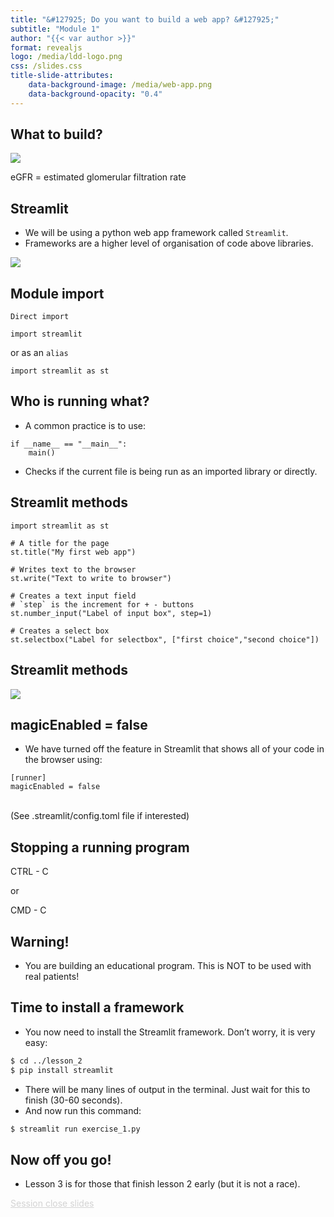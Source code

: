 ```yaml
---
title: "&#127925; Do you want to build a web app? &#127925;"
subtitle: "Module 1"
author: "{{< var author >}}"
format: revealjs
logo: /media/ldd-logo.png
css: /slides.css
title-slide-attributes:
    data-background-image: /media/web-app.png
    data-background-opacity: "0.4"
---
```



## What to build?

![](/media/egfr-web-app.png){ fig-align="center" width="max" height="max"}

eGFR = estimated glomerular filtration rate


## Streamlit

* We will be using a python web app framework called `Streamlit`.
* Frameworks are a higher level of organisation of code above libraries.

![](/media/streamlit.png){fig-align="center"}


## Module import

`Direct import`

```.python
import streamlit
```

or as an `alias`

```.python
import streamlit as st
```


## Who is running what?

* A common practice is to use:

```.python
if __name__ == "__main__":
    main()
```

* Checks if the current file is being run as an imported library or directly.


## Streamlit methods

```.python
import streamlit as st

# A title for the page
st.title("My first web app")

# Writes text to the browser
st.write("Text to write to browser")

# Creates a text input field
# `step` is the increment for + - buttons
st.number_input("Label of input box", step=1) 

# Creates a select box
st.selectbox("Label for selectbox", ["first choice","second choice"])
```


## Streamlit methods

![](/media/my-first-app.png){fig-align="center" width="max" height="max" fig-alt="Picture of first app with some basic fields"}


## magicEnabled = false

* We have turned off the feature in Streamlit that shows all of your code in the browser using:

```.python
[runner]
magicEnabled = false
```
\
(See .streamlit/config.toml file if interested)

## Stopping a running program

CTRL - C

or 

CMD - C

## Warning! {background-image="/media/glowing-red-cone.jpg" background-opacity="0.3"}

* You are building an educational program. This is NOT to be used with real patients!

## Time to install a framework {background-image="/media/computer-and-phone.png" background-opacity="0.3"}

* You now need to install the Streamlit framework. Don't worry, it is very easy:

```.bash
$ cd ../lesson_2
$ pip install streamlit
```

* There will be many lines of output in the terminal. Just wait for this to finish (30-60 seconds).
* And now run this command:

```.bash
$ streamlit run exercise_1.py
```

## Now off you go! {background-image="/media/man-at-starting-line.jpg" background-opacity="0.3"}

* Lesson 3 is for those that finish lesson 2 early (but it is not a race).

```{=html}
<div class="bottom-right">
    <a href="https://letsdodigital.org/learn/learn-python/module-1/5-session-close.html" style="color: lightgrey;">Session close slides</a>
</div>
```
